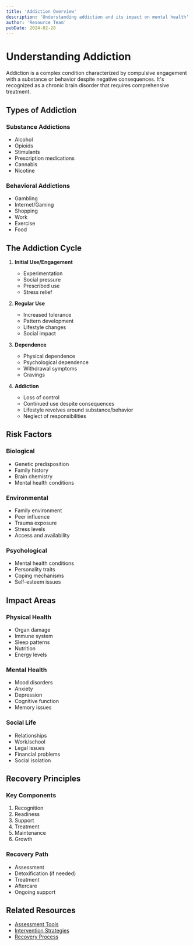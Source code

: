 ```yaml
---
title: 'Addiction Overview'
description: 'Understanding addiction and its impact on mental health'
author: 'Resource Team'
pubDate: 2024-02-28
---
```


# Understanding Addiction

Addiction is a complex condition characterized by compulsive engagement with a substance or behavior despite negative consequences. It's recognized as a chronic brain disorder that requires comprehensive treatment.

## Types of Addiction

### Substance Addictions

- Alcohol
- Opioids
- Stimulants
- Prescription medications
- Cannabis
- Nicotine

### Behavioral Addictions

- Gambling
- Internet/Gaming
- Shopping
- Work
- Exercise
- Food

## The Addiction Cycle

1. **Initial Use/Engagement**

   - Experimentation
   - Social pressure
   - Prescribed use
   - Stress relief

2. **Regular Use**

   - Increased tolerance
   - Pattern development
   - Lifestyle changes
   - Social impact

3. **Dependence**

   - Physical dependence
   - Psychological dependence
   - Withdrawal symptoms
   - Cravings

4. **Addiction**
   - Loss of control
   - Continued use despite consequences
   - Lifestyle revolves around substance/behavior
   - Neglect of responsibilities

## Risk Factors

### Biological

- Genetic predisposition
- Family history
- Brain chemistry
- Mental health conditions

### Environmental

- Family environment
- Peer influence
- Trauma exposure
- Stress levels
- Access and availability

### Psychological

- Mental health conditions
- Personality traits
- Coping mechanisms
- Self-esteem issues

## Impact Areas

### Physical Health

- Organ damage
- Immune system
- Sleep patterns
- Nutrition
- Energy levels

### Mental Health

- Mood disorders
- Anxiety
- Depression
- Cognitive function
- Memory issues

### Social Life

- Relationships
- Work/school
- Legal issues
- Financial problems
- Social isolation

## Recovery Principles

### Key Components

1. Recognition
2. Readiness
3. Support
4. Treatment
5. Maintenance
6. Growth

### Recovery Path

- Assessment
- Detoxification (if needed)
- Treatment
- Aftercare
- Ongoing support

## Related Resources

- [Assessment Tools](/mental/II-Addiction/assessment)
- [Intervention Strategies](/mental/II-Addiction/intervention)
- [Recovery Process](/mental/II-Addiction/recovery)
